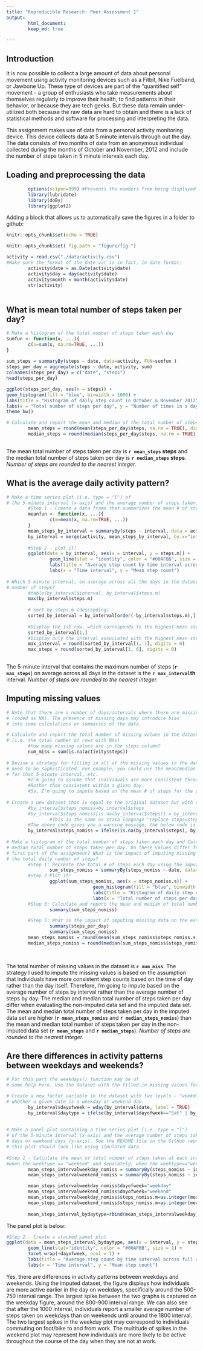 ---
title: "Reproducible Research: Peer Assessment 1"
output: 
        html_document:
        keep_md: true

---

## Introduction

It is now possible to collect a large amount of data about personal movement using activity
monitoring devices such as a Fitbit, Nike Fuelband, or Jawbone Up. These type of devices are
part of the "quantified self" movement - a group of enthusiasts who take measurements about
themselves regularly to improve their health, to find patterns in their behavior, or because
they are tech geeks. But these data remain under-utilized both because the raw data are hard
to obtain and there is a lack of statistical methods and software for processing and
interpreting the data.

This assignment makes use of data from a personal activity monitoring device. This device
collects data at 5 minute intervals through out the day. The data consists of two months of
data from an anonymous individual collected during the months of October and November, 2012
and include the number of steps taken in 5 minute intervals each day.

## Loading and preprocessing the data
```{r libs, echo=FALSE, results="hide"}
        options(scipen=999) #Prevents the numbers from being displayed in scientific notation
        library(lubridate)
        library(doBy)
        library(ggplot2)
```

Adding a block that allows us to automatically save the figures in a folder to github:
```{r setup, include=FALSE}

knitr::opts_chunk$set(echo = TRUE)

knitr::opts_chunk$set( fig.path = "figure/fig-")

```


```{r loading}
activity = read.csv("./data/activity.csv")
#Make sure the format of the date var is in fact, in date format:
        activity$date = as.Date(activity$date)
        activity$day = day(activity$date)
        activity$month = month(activity$date)
        str(activity)
                
```
        


## What is mean total number of steps taken per day?
```{r mean_sumsteps}
# Make a histogram of the total number of steps taken each day
sumfun <- function(x, ...){
        c(s=sum(x, na.rm=TRUE, ...))
}
        
sum_steps = summaryBy(steps ~ date, data=activity, FUN=sumfun )        
steps_per_day = aggregate(steps ~ date, activity, sum)
colnames(steps_per_day) = c("date", "steps")
head(steps_per_day)

ggplot(steps_per_day, aes(x = steps)) +
geom_histogram(fill = "blue", binwidth = 1000) +
labs(title = "Histogram of daily step count in October & November 2012") + 
labs(x = "Total number of steps per day", y = "Number of times in a day (count)") +
theme_bw()

# Calculate and report the mean and median of the total number of steps taken per day
        mean_steps = round(mean(steps_per_day$steps, na.rm = TRUE), digits = 0)
        median_steps = round(median(steps_per_day$steps, na.rm = TRUE), digits = 0)
        
```

The mean total number of steps taken per day is **`r mean_steps` steps** and the median total number of steps taken per day is **`r median_steps` steps**. *Number of steps are rounded to the nearest integer.*

## What is the average daily activity pattern?
```{r average_daily}
# Make a time series plot (i.e. type = "l") of 
# the 5-minute interval (x-axis) and the average number of steps taken, averaged across all days (y-axis)
        #Step 1 - Create a data frame that summarizes the mean # of steps taken at each interval, across all days
        meanfun <- function(x, ...){
                c(m=mean(x, na.rm=TRUE, ...))
        }
        mean_steps_by_interval = summaryBy(steps ~ interval, data = activity, FUN=meanfun)  
        by_interval = merge(activity, mean_steps_by_interval, by.x="interval")
        
        #Step 2 - plot it!
        ggplot(data = by_interval, aes(x = interval, y = steps.m)) +
                geom_line(stat = "identity", color = "#00AFBB", size = 1) + 
                labs(title = "Average step count by time interval across full study period") + 
                labs(x = "Time interval", y = "Mean step count")
        
# Which 5-minute interval, on average across all the days in the dataset, contains the maximum
# number of steps?
        #table(by_interval$interval, by_interval$steps.m)
        max(by_interval$steps.m)
        
        # sort by steps.m (descending)
        sorted_by_interval = by_interval[order(-by_interval$steps.m),]
        
        #Display the 1st row, which corresponds to the highest mean step count
        sorted_by_interval[1,]
        #Display only the interval associated with the highest mean step count
        max_interval = round(sorted_by_interval[1, 1], digits = 0)
        max_steps = round(sorted_by_interval[1, 6], digits = 0)
        
```                        

The 5-minute interval that contains the maximum number of steps (**`r max_steps`**) on average across all days in the dataset is the **`r max_interval`th** interval. *Number of steps are rounded to the nearest integer.*

## Imputing missing values
```{r impute}
# Note that there are a number of days/intervals where there are missing values 
# (coded as NA). The presence of missing days may introduce bias 
# into some calculations or summaries of the data.

# Calculate and report the total number of missing values in the dataset 
# (i.e. the total number of rows with NAs)
        #How many missing values are in the steps column?
        num_miss = sum(is.na(activity$steps))
        
# Devise a strategy for filling in all of the missing values in the dataset. The strategy does not 
# need to be sophisticated. For example, you could use the mean/median for that day, or the mean 
# for that 5-minute interval, etc.
        #I'm going to assume that individuals are more consistent throughout the course of each day
        #Rather than consistent within a given day. 
        #So, I'm going to impute based on the mean # of steps for the given interval
        
# Create a new dataset that is equal to the original dataset but with the missing data filled in.
        #by_interval$steps_nomiss=by_interval$steps
        #by_interval$steps_nomiss[is.na(by_interval$steps)] = by_interval$steps.m
                #This is the same as stata language "replace steps=steps.m if steps=="NA"
        #The above code gives you a warning message, the below code is better:
        by_interval$steps_nomiss = ifelse(is.na(by_interval$steps), by_interval$steps.m, by_interval$steps)
        
# Make a histogram of the total number of steps taken each day and Calculate and report the mean and 
# median total number of steps taken per day. Do these values differ from the estimates from the 
# first part of the assignment? What is the impact of imputing missing data on the estimates of 
# the total daily number of steps?
        #Step 1: Recreate the total # of steps each day using the imputed step variable
                sum_steps_nomiss = summaryBy(steps_nomiss ~ date, data=by_interval, FUN=sumfun )
        #Step 2:Plot it!
                ggplot(sum_steps_nomiss, aes(x = steps_nomiss.s)) +
                                geom_histogram(fill = "blue", binwidth = 1000) +
                                labs(title = "Histogram of daily step count in October & November 2012") + 
                                labs(x = "Total number of steps per day", y = "Number of times in a day (count)")
        #Step 3: Calculate and report the mean and median of total number of steps taken per day
                summary(sum_steps_nomiss)

        #Step 5: What is the impact of imputing missing data on the estimates of the total daily number of steps?        
                summary(steps_per_day)
                summary(sum_steps_nomiss)
        mean_steps_nomiss = round(mean(sum_steps_nomiss$steps_nomiss.s, na.rm = TRUE), digits = 0)
        median_steps_nomiss = round(median(sum_steps_nomiss$steps_nomiss.s, na.rm = TRUE), digits = 0)
        
                        
```                        
The total number of missing values in the dataset is **`r num_miss`**. The strategy I used to impute the missing values is based on the assumption that individuals have more consistent step counts based on the time of day rather than the day itself. Therefore, I'm going to impute based on the average number of steps by interval rather than the average number of steps by day. The median and median total number of steps taken per day differ when evaluating the non-imputed data set and the imputed data set. The mean and median total number of steps taken per day in the imputed data set are higher (**`r mean_steps_nomiss`** and **`r median_steps_nomiss`**) than the mean and median total number of steps taken per day in the non-imputed data set (**`r mean_steps`** and **`r median_steps`**). *Number of steps are rounded to the nearest integer.*

## Are there differences in activity patterns between weekdays and weekends?
```{r daytype}
# For this part the weekdays() function may be of 
# some help here. Use the dataset with the filled-in missing values for this part.

# Create a new factor variable in the dataset with two levels - "weekday" and "weekend" indicating 
# whether a given date is a weekday or weekend day.
        by_interval$dayofweek = wday(by_interval$date, label = TRUE)
        by_interval$daytype = ifelse(by_interval$dayofweek=="Sat" | by_interval$dayofweek=="Sun", "weekend", "weekday")
        
                
# Make a panel plot containing a time series plot (i.e. type = "l") 
# of the 5-minute interval (x-axis) and the average number of steps taken, averaged across all weekday 
# days or weekend days (y-axis). See the README file in the GitHub repository to see an example of what
# this plot should look like using simulated data.
        
#Step 1 - Calculate the mean of total number of steps taken at each interval with IMPUTED DATA
#when the weektype == "weekend" and separately, when the weektype=="weekday"! 
        mean_steps_intervalweekday_nomiss = summaryBy(steps_nomiss ~ interval, data=subset(by_interval, daytype=="weekday"), FUN=meanfun)
        mean_steps_intervalweekend_nomiss = summaryBy(steps_nomiss ~ interval, data=subset(by_interval, daytype=="weekend"), FUN=meanfun)

        mean_steps_intervalweekday_nomiss$dayofweek="weekday"
        mean_steps_intervalweekend_nomiss$dayofweek="weekend"
        mean_steps_intervalweekday_nomiss$steps_nomiss.m=as.integer(mean_steps_intervalweekday_nomiss$steps_nomiss.m)
        mean_steps_intervalweekend_nomiss$steps_nomiss.m=as.integer(mean_steps_intervalweekend_nomiss$steps_nomiss.m)
        
        mean_steps_interval_bydaytype=rbind(mean_steps_intervalweekday_nomiss, mean_steps_intervalweekend_nomiss)
```

The panel plot is below:
```{r stackedpanel}
#Step 2 - Create a stacked panel plot
ggplot(data = mean_steps_interval_bydaytype, aes(x = interval, y = steps_nomiss.m)) +
        geom_line(stat="identity", color = "#00AFBB", size = 1) +
        facet_wrap(~dayofweek, ncol = 1) +
        labs(title = "Average step count by time interval across full study period") + 
        labs(x = "Time interval", y = "Mean step count")
```                        

Yes, there are differences in activity patterns between weekdays and weekends. Using the imputed dataset, the figure displays how individuals are more active earlier in the day on weekdays, specifically around the 500-750 interval range. The largest spike between the two graphs is captured on the weekday figure, around the 800-900 interval range. We can also see that after the 1000 interval, individuals report a smaller average number of steps taken on weekdays than on weekends until around the 1800 interval. The two largest spikes in the weekday plot may correspond to individuals commuting on foot/bike to and from work. The multitude of spikes in the weekend plot may represent how individuals are more likely to be active throughout the course of the day when they are not at work. 